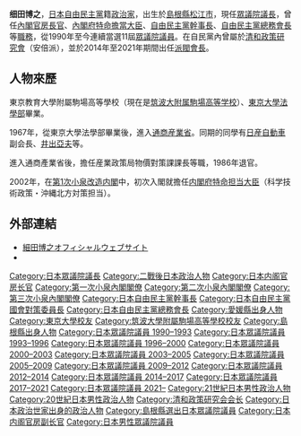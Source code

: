 {{Infobox Officeholder
| name  = 細田 博之
| original_name = 
| native_name_lang = 
| image = Hiroyuki Hosoda in New Delhi on 23 September 2016.jpg
| imagesize = 150px
| country = {{JPN}}
|office       = {{JPN}}第78任[[眾議院議長_(日本)|眾議院議長]]
|term_start   = 2021年11月10日
|term_end     = 
| monarch = [[今上天皇|今上天皇]]（[[德仁|德仁]]）
|predecessor  = [[大島理森|大島理森]]
|successor    = 
| office2 = {{JPN}}第70、71任[[內閣官房長官|內閣官房長官]]
| term_start2 = 2004年5月7日
| term_end2 = 2005年10月31日
| primeminister2 = [[小泉纯一郎|小泉純一郎]]
| predecessor2 = [[福田康夫|福田康夫]]
| successor2 = [[安倍晋三|安倍晋三]]
| office3 = {{JPN}}第5、6任{{link-ja|內閣府特命擔當大臣（男女共同參與擔當）|内閣府特命担当大臣（男女共同参画担当）|內閣府特命擔當大臣<br>（男女共同參與）}}
| term_start3 = 2004年5月7日
| term_end3 = 2005年10月31日
| primeminister3 = [[小泉纯一郎|小泉純一郎]]
| predecessor3 = [[福田康夫|福田康夫]]
| successor3 = 職位廢除<br/>（改為「{{link-ja|內閣府特命擔當大臣（少子化·男女共同參與擔當）|内閣府特命担当大臣（少子化・男女共同参画担当）|內閣府特命擔當大臣（少子化·男女共同參與）}}」，由[[豬口邦子|猪口邦子]]接任）
| office4= {{JPN}}第1任{{link-ja|個人資訊保護擔當大臣|内閣府特命担当大臣（個人情報保護担当）}}
| term_start4 = 2003年6月6日
| term_end4 = 2003年9月22日
| primeminister4 = [[小泉纯一郎|小泉純一郎]]
| predecessor4 = 新創職位
| successor4 = [[茂木敏充|茂木敏充]]
| office5 = {{JPN}}第3任[[內閣府特命擔當大臣（沖繩及北方對策擔當）|沖繩及北方對策擔當大臣]]<br/>第3任{{link-ja|科學技術政策擔當大臣|内閣府特命担当大臣（科学技術政策担当）}}
| term_start5 = 2002年9月30日
| term_end5 = 2003年9月22日
| primeminister5 = [[小泉纯一郎|小泉純一郎]]
| predecessor5 = [[尾身幸次|尾身幸次]]
| successor5 = [[茂木敏充|茂木敏充]]
|office6   = {{JPN}}[[眾議院_(日本)|眾議院]]議員
|term_start6  = 1990年2月19日
|term_end6  = 
|predecessor6 = 新設選區
|successor6  = 
|constituency6= {{Plainlist|
* {{link-ja|島根縣全縣區|島根県全県区}}（1990-1996）
* [[島根縣第1區|島根縣第1區]]（1996年至今）}}
| birth_date = {{birth date and age|1944|4|5}}
| birth_place = {{EOJ}}[[島根縣|島根縣]][[松江市|松江市]]
| native_place = 
| parents = {{link-ja|細田吉藏|細田吉蔵}}（父）<br>細田静子（母）
| relatives = {{link-ja|升田憲元|升田憲元}}（外祖父）
| spouse = 
| party = [[自由民主黨_(日本)|自由民主黨]]
| alma_mater   = [[東京大學|東京大學]]法學部
| website      = [http://h-hosoda.jp 官方網站]
}}
{{japanese|japanese=細田博之|kana=ほそだひろゆき|romaji=Hosoda Hiroyuki}}

'''细田博之'''{{BD|1944年|4月5日}}，[[日本|日本]][[自由民主党_(日本)|自由民主黨]]籍[[政治家|政治家]]，出生於[[島根縣|島根縣]][[松江市|松江市]]，現任[[眾議院議長_(日本)|眾議院議長]]，曾任[[內閣官房長官|內閣官房長官]]、[[內閣府特命擔當大臣|內閣府特命擔當大臣]]、[[自由民主黨幹事長|自由民主黨幹事長]]、[[自由民主黨執行部|自由民主黨總務會長]]等[[日本國政府|職務]]，從1990年至今連續當選11屆[[眾議院_(日本)|眾議院議員]]。在自民黨內曾屬於[[清和政策研究會|清和政策研究會]]（安倍派），並於2014年至2021年期間出任[[自由民主黨派閥|派閥]][[會長|會長]]。

== 人物來歷 ==
東京教育大學附屬駒場高等學校（現在是[[筑波大學附屬駒場高等學校|筑波大附属駒場高等学校]]）、[[東京大學|東京大學]][[法學部|法學部]]畢業。

1967年，從東京大學法學部畢業後，進入[[經濟産業省|通商産業省]]。同期的同學有[[日產汽車|日産自動車]]副会長{{tsl|ja|伊佐山建志||伊佐山建志}}、[[井出亞夫|井出亞夫]]等。

進入通商產業省後，擔任産業政策局物價對策課課長等職，1986年退官。

2002年，在[[第1次小泉內閣_(第1次改造)|第1次小泉改造内閣]]中，初次入閣就擔任[[內閣府特命擔當大臣|内閣府特命担当大臣]]（科学技術政策・沖縄北方対策担当）。

== 外部連結 ==
* [http://h-hosoda.jp/ 細田博之オフィシャルウェブサイト]
* {{Twitter|HosodaHiroyuki|HosodaHiroyuki}}

{{clear}}
{{start box}}
{{s-off}}
{{succession box 
| title  = {{Flagicon|日本}} [[眾議院議長|眾議院議長]]
| before = [[大島理森|大島理森]]
| years  = 第78代：2021年—
| after  = 現任
}}
{{succession box 
| title  = {{Flagicon|日本}} [[內閣官房長官|內閣官房長官]]
| before = [[福田康夫|福田康夫]]
| years  = 第70、71代：2004年—2005年
| after  = [[安倍晋三|安倍晋三]]
}}
{{succession box 
| title  = {{Flagicon|日本}} [[特命擔當大臣|特命擔當大臣]]（男女共同參劃）
| before = [[福田康夫|福田康夫]]
| years  = 2004年—2005年
| after  = [[豬口邦子|豬口邦子]]
}}
{{succession box 
| title  = {{Flagicon|日本}} [[特命擔當大臣|特命擔當大臣]]（個人情報）
| before = 創設
| years  = 2003年
| after  = [[茂木敏充|茂木敏充]]
}}
{{succession box 
| title  = {{Flagicon|日本}} [[特命擔當大臣|特命擔當大臣]]（科學技術）
| before = [[尾身幸次|尾身幸次]]
| years  = 2002年—2003年
| after  = [[茂木敏充|茂木敏充]]
}}
{{succession box 
| title  = {{Flagicon|日本}} [[特命擔當大臣|特命擔當大臣]]（沖繩及北方）
| before = [[尾身幸次|尾身幸次]]
| years  = 2002年—2003年
| after  = [[茂木敏充|茂木敏充]]
}}
{{s-ppo}}
{{succession box 
| title  = [[自由民主黨幹事長|自由民主黨幹事長]]
| before = [[麻生太郎|麻生太郎]]
| years  = 第43代：2008年—2009年
| after  = [[大島理森|大島理森]]
}}
{{succession box 
| title  = [[自由民主黨國會對策委員會|自由民主党國會對策委員長]]
| before = [[中川秀直|中川秀直]]
| years  = 第46代：2005年—2006年
| after  = [[二階俊博|二階俊博]]
}}
{{end box}}
{{日本眾議院議長}}
{{內閣官房長官}}
{{第一次小泉內閣}}
{{第二次小泉內閣}}
{{第三次小泉內閣}}
{{自民幹事長}}
{{自民總務會長}}
{{清和政策研究會會長}}

{{DEFAULTSORT:Hosoda Hiroyuki}}
[[Category:日本眾議院議長|Category:日本眾議院議長]]
[[Category:二戰後日本政治人物|Category:二戰後日本政治人物]]
[[Category:日本内阁官房长官|Category:日本内阁官房长官]]
[[Category:第一次小泉內閣閣僚|Category:第一次小泉內閣閣僚]]
[[Category:第二次小泉內閣閣僚|Category:第二次小泉內閣閣僚]]
[[Category:第三次小泉內閣閣僚|Category:第三次小泉內閣閣僚]]
[[Category:日本自由民主黨幹事長|Category:日本自由民主黨幹事長]]
[[Category:日本自由民主黨國會對策委員長|Category:日本自由民主黨國會對策委員長]]
[[Category:日本自由民主黨總務會長|Category:日本自由民主黨總務會長]]
[[Category:愛媛縣出身人物|Category:愛媛縣出身人物]]
[[Category:東京大學校友|Category:東京大學校友]]
[[Category:筑波大學附屬駒場高等學校校友|Category:筑波大學附屬駒場高等學校校友]]
[[Category:島根縣出身人物|Category:島根縣出身人物]]
[[Category:日本眾議院議員_1990–1993|Category:日本眾議院議員 1990–1993]]
[[Category:日本眾議院議員_1993–1996|Category:日本眾議院議員 1993–1996]]
[[Category:日本眾議院議員_1996–2000|Category:日本眾議院議員 1996–2000]]
[[Category:日本眾議院議員_2000–2003|Category:日本眾議院議員 2000–2003]]
[[Category:日本眾議院議員_2003–2005|Category:日本眾議院議員 2003–2005]]
[[Category:日本眾議院議員_2005–2009|Category:日本眾議院議員 2005–2009]]
[[Category:日本眾議院議員_2009–2012|Category:日本眾議院議員 2009–2012]]
[[Category:日本眾議院議員_2012–2014|Category:日本眾議院議員 2012–2014]]
[[Category:日本眾議院議員_2014–2017|Category:日本眾議院議員 2014–2017]]
[[Category:日本眾議院議員_2017–2021|Category:日本眾議院議員 2017–2021]]
[[Category:日本眾議院議員_2021–|Category:日本眾議院議員 2021–]]
[[Category:21世紀日本男性政治人物|Category:21世紀日本男性政治人物]]
[[Category:20世紀日本男性政治人物|Category:20世紀日本男性政治人物]]
[[Category:清和政策研究会会长|Category:清和政策研究会会长]]
[[Category:日本政治世家出身的政治人物|Category:日本政治世家出身的政治人物]]
[[Category:島根縣選出日本眾議院議員|Category:島根縣選出日本眾議院議員]]
[[Category:日本内阁官房副长官|Category:日本内阁官房副长官]]
[[Category:日本男性眾議院議員|Category:日本男性眾議院議員]]